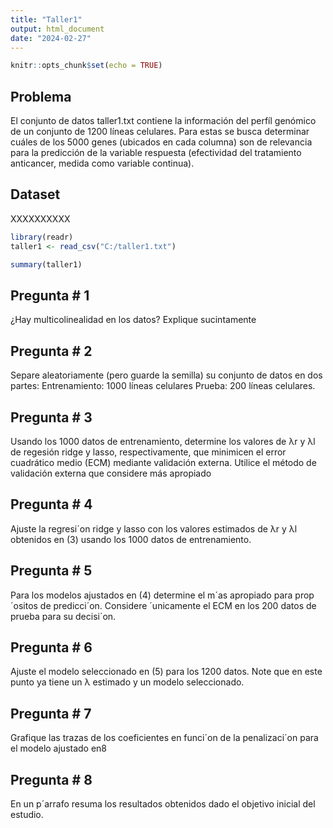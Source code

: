 ```yaml
---
title: "Taller1"
output: html_document
date: "2024-02-27"
---
```


```r
knitr::opts_chunk$set(echo = TRUE)
```

## Problema

El conjunto de datos taller1.txt contiene la información del perfíl genómico de un
conjunto de 1200 líneas celulares. Para estas se busca determinar cuáles de los 5000 genes (ubicados en
cada columna) son de relevancia para la predicción de la variable respuesta (efectividad del tratamiento
anticancer, medida como variable continua).

## Dataset

XXXXXXXXXX

```r
library(readr)
taller1 <- read_csv("C:/taller1.txt")
```

```r
summary(taller1)
```

## Pregunta \# 1

¿Hay multicolinealidad en los datos? Explique sucintamente

## Pregunta \# 2

Separe aleatoriamente (pero guarde la semilla) su conjunto de datos en dos partes:
Entrenamiento: 1000 líneas celulares
Prueba: 200 líneas celulares.

## Pregunta \# 3

Usando los 1000 datos de entrenamiento, determine los valores de λr y λl de regesión ridge
y lasso, respectivamente, que minimicen el error cuadrático medio (ECM) mediante validación
externa. Utilice el método de validación externa que considere más apropiado

## Pregunta \# 4

Ajuste la regresi´on ridge y lasso con los valores estimados de λr y λl obtenidos en (3) usando
los 1000 datos de entrenamiento.

## Pregunta \# 5

Para los modelos ajustados en (4) determine el m´as apropiado para prop´ositos de predicci´on.
Considere ´unicamente el ECM en los 200 datos de prueba para su decisi´on.

## Pregunta \# 6

Ajuste el modelo seleccionado en (5) para los 1200 datos. Note que en este punto ya tiene un
λ estimado y un modelo seleccionado.

## Pregunta \# 7

Grafique las trazas de los coeficientes en funci´on de la penalizaci´on para el modelo ajustado en8

## Pregunta \# 8

En un p´arrafo resuma los resultados obtenidos dado el objetivo inicial del estudio.
